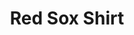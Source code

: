 ---
title: "Red Sox Shirt"
subtitle: ""
creator: ""
categories: ["clothes"]
featuredImage: "../src/assets/images/item/clothes/DSC02917.png"
views: ["../src/assets/images/item/clothes/DSC02917.png"]
nextItem: []
---
